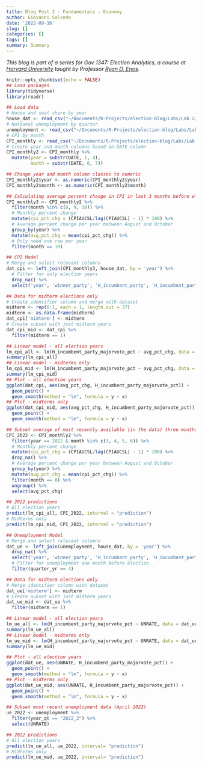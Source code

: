 ```yaml
---
title: Blog Post 2 - Fundamentals - Economy
author: Giovanni Salcedo
date: '2022-09-16'
slug: []
categories: []
tags: []
summary: Summary
---
```


*This blog is part of a series for Gov 1347: Election Analytics, a course at [Harvard University](https://www.harvard.edu/) taught by Professor [Ryan D. Enos](http://ryandenos.com/)*.

```r
knitr::opts_chunk$set(echo = FALSE)
## Load packages
library(tidyverse)
library(readr)

## Load data
# House and seat share by year
house_dat <- read_csv("~/Documents/R-Projects/election-blog/Labs/Lab 2/house_popvote_seats.csv")
# National unemployment by quarter
unemployment <- read_csv("~/Documents/R-Projects/election-blog/Labs/Lab 2/unemployment_national_quarterly_final.csv")
# CPI by month
CPI_monthly <- read_csv("~/Documents/R-Projects/election-blog/Labs/Lab 2/CPI_monthly.csv")
# Create year and month columns based on DATE column
CPI_monthly2 <- CPI_monthly %>% 
  mutate(year = substr(DATE, 1, 4),
         month = substr(DATE, 6, 7))

## Change year and month column classes to numeric
CPI_monthly2$year <- as.numeric(CPI_monthly2$year)
CPI_monthly2$month <- as.numeric(CPI_monthly2$month)

## Calculating average percent change in CPI in last 3 months before election
CPI_monthly3 <- CPI_monthly2 %>% 
  filter(month %in% c(8, 9, 10)) %>%
  # Monthly percent change
  mutate(cpi_pct_chg = (CPIAUCSL/lag(CPIAUCSL) - 1) * 100) %>%
  # Average percent change per year between August and October
  group_by(year) %>% 
  mutate(avg_pct_chg = mean(cpi_pct_chg)) %>% 
  # Only need one row per year
  filter(month == 10)
```

```r
## CPI Model
# Merge and select relevant columns
dat_cpi <- left_join(CPI_monthly3, house_dat, by = 'year') %>%
  # Filter for only election years
  drop_na() %>% 
  select('year', 'winner_party', 'H_incumbent_party', 'H_incumbent_party_majorvote_pct', 'avg_pct_chg')

## Data for midterm elections only
# Create identifier column and merge with dataset
midterm <- rep(0:1, each = 1, length.out = 37)
midterm <- as.data.frame(midterm)
dat_cpi['midterm'] <- midterm
# Create subset with just midterm years
dat_cpi_mid <- dat_cpi %>% 
  filter(midterm == 1)

## Linear model - all election years
lm_cpi_all <- lm(H_incumbent_party_majorvote_pct ~ avg_pct_chg, data = dat_cpi)
summary(lm_cpi_all)
## Linear model - midterms only
lm_cpi_mid <- lm(H_incumbent_party_majorvote_pct ~ avg_pct_chg, data = dat_cpi_mid)
summary(lm_cpi_mid)
## Plot - all election years
ggplot(dat_cpi, aes(avg_pct_chg, H_incumbent_party_majorvote_pct)) +
  geom_point() +
  geom_smooth(method = "lm", formula = y ~ x)
## Plot - midterms only
ggplot(dat_cpi_mid, aes(avg_pct_chg, H_incumbent_party_majorvote_pct)) +
  geom_point() +
  geom_smooth(method = "lm", formula = y ~ x)

## Subset average of most recently available (in the data) three months of this year's CPI
CPI_2022 <- CPI_monthly2 %>%
  filter(year == 2022 & month %in% c(3, 4, 5, 6)) %>% 
  # Monthly percent change
  mutate(cpi_pct_chg = (CPIAUCSL/lag(CPIAUCSL) - 1) * 100) %>%
  drop_na() %>% 
  # Average percent change per year between August and October
  group_by(year) %>% 
  mutate(avg_pct_chg = mean(cpi_pct_chg)) %>% 
  filter(month == 6) %>% 
  ungroup() %>% 
  select(avg_pct_chg)

## 2022 predictions
# All election years
predict(lm_cpi_all, CPI_2022, interval = "prediction")
# Midterms only
predict(lm_cpi_mid, CPI_2022, interval = "prediction")
```

```r
## Unemployment Model
# Merge and select relevant columns
dat_ue <- left_join(unemployment, house_dat, by = 'year') %>% 
  drop_na() %>% 
  select('year', 'winner_party', 'H_incumbent_party', 'H_incumbent_party_majorvote_pct', 'quarter_yr', 'UNRATE') %>%
  # Filter for unemployment one month before election
  filter(quarter_yr == 4)

## Data for midterm elections only
# Merge identifier column with dataset
dat_ue['midterm'] <- midterm
# Create subset with just midterm years
dat_ue_mid <- dat_ue %>% 
  filter(midterm == 1)

## Linear model - all election years
lm_ue_all <- lm(H_incumbent_party_majorvote_pct ~ UNRATE, data = dat_ue)
summary(lm_ue_all)
## Linear model - midterms only
lm_ue_mid <- lm(H_incumbent_party_majorvote_pct ~ UNRATE, data = dat_ue_mid)
summary(lm_ue_mid)

## Plot - all election years
ggplot(dat_ue, aes(UNRATE, H_incumbent_party_majorvote_pct)) +
  geom_point() +
  geom_smooth(method = "lm", formula = y ~ x)
## Plot - midterms only
ggplot(dat_ue_mid, aes(UNRATE, H_incumbent_party_majorvote_pct)) +
  geom_point() +
  geom_smooth(method = "lm", formula = y ~ x)

## Subset most recent unemployment data (April 2022)
ue_2022 <- unemployment %>% 
  filter(year_qt == "2022_2") %>% 
  select(UNRATE)

## 2022 predictions
# All election years
predict(lm_ue_all, ue_2022, interval= "prediction")
# Midterms only
predict(lm_ue_mid, ue_2022, interval= "prediction")
```
